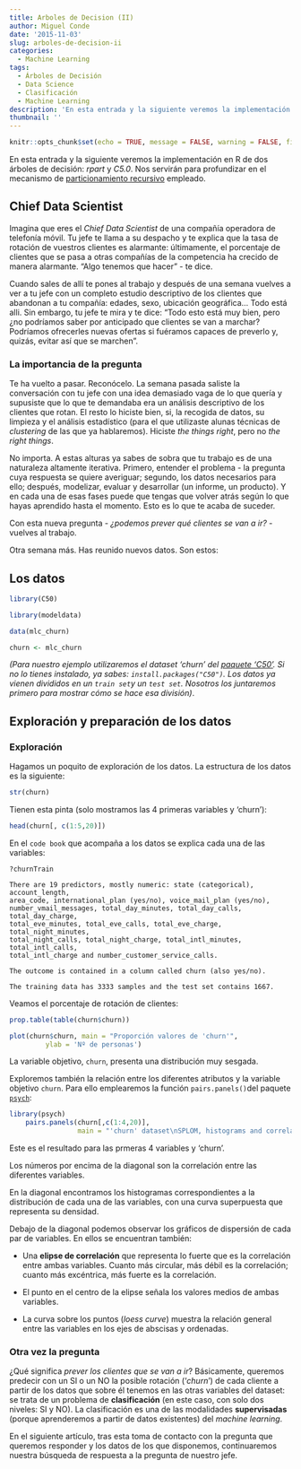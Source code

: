 ```yaml
---
title: Arboles de Decision (II)
author: Miguel Conde
date: '2015-11-03'
slug: arboles-de-decision-ii
categories:
  - Machine Learning
tags:
  - Árboles de Decisión
  - Data Science
  - Clasificación
  - Machine Learning
description: 'En esta entrada y la siguiente veremos la implementación en R de dos árboles de decisión: rpart y C5.0. Nos servirán para profundizar en el mecanismo de particionamiento recursivo empleado.'
thumbnail: ''
---
```


```r
knitr::opts_chunk$set(echo = TRUE, message = FALSE, warning = FALSE, fig.align = "center")
```

En esta entrada y la siguiente veremos la implementación en R de dos árboles de decisión: *rpart* y *C5.0*. Nos servirán para profundizar en el mecanismo de 
[particionamiento recursivo](/2015/09/28/arboles-de-decision-i/) empleado.

## Chief Data Scientist

Imagina que eres el *Chief Data Scientist* de una compañía operadora de telefonía móvil. Tu jefe te llama a su despacho y te explica que la tasa de rotación de vuestros clientes es alarmante: últimamente, el porcentaje de clientes que se pasa a otras compañías de la competencia ha crecido de manera alarmante. "Algo tenemos que hacer" - te dice.

Cuando sales de allí te pones al trabajo y después de una semana vuelves a ver a tu jefe con un completo estudio descriptivo de los clientes que abandonan a tu compañía: edades, sexo, ubicación geográfica... Todo está alli. Sin embargo, tu jefe te mira y te dice: "Todo esto está muy bien, pero ¿no podríamos saber por anticipado que clientes se van a marchar? Podríamos ofrecerles nuevas ofertas si fuéramos capaces de preverlo y, quizás, evitar así que se marchen".

### La importancia de la pregunta

Te ha vuelto a pasar. Reconócelo. La semana pasada saliste la conversación con tu jefe con una idea demasiado vaga de lo que quería y supusiste que lo que te demandaba era un análisis descriptivo de los clientes que rotan. El resto lo hiciste bien, si, la recogida de datos, su limpieza y el análisis estadístico (para el que utilizaste alunas técnicas de *clustering* de las que ya hablaremos). Hiciste *the things right*, pero no *the right things*.

No importa. A estas alturas ya sabes de sobra que tu trabajo es de una naturaleza altamente iterativa. Primero, entender el problema - la pregunta cuya respuesta se quiere averiguar; segundo, los datos necesarios para ello; después, modelizar, evaluar y desarrollar (un informe, un producto). Y en cada una de esas fases puede que tengas que volver atrás según lo que hayas aprendido hasta el momento. Esto es lo que te acaba de suceder.

Con esta nueva pregunta - *¿podemos prever qué clientes se van a ir?* - vuelves al trabajo.

Otra semana más. Has reunido nuevos datos. Son estos:

 

## Los datos

```r
library(C50)

library(modeldata)

data(mlc_churn)

churn <- mlc_churn
```

*(Para nuestro ejemplo utilizaremos el dataset 'churn' del [paquete 'C50'](https://cran.r-project.org/web/packages/C50/index.html). Si no lo tienes instalado, ya sabes: `install.packages("C50")`. Los datos ya vienen divididos en un `train set`y un `test set`. Nosotros los juntaremos primero para mostrar cómo se hace esa división)*.


## Exploración y preparación de los datos

### Exploración

Hagamos un poquito de exploración de los datos. La estructura de los datos es la siguiente:

```r
str(churn)
```


Tienen esta pinta (solo mostramos las 4 primeras variables y 'churn'):

```r
head(churn[, c(1:5,20)])
```
    


 

En el `code book` que acompaña a los datos se explica cada una de las variables:

    ?churnTrain

    There are 19 predictors, mostly numeric: state (categorical), account_length, 
    area_code, international_plan (yes/no), voice_mail_plan (yes/no), 
    number_vmail_messages, total_day_minutes, total_day_calls, total_day_charge, 
    total_eve_minutes, total_eve_calls, total_eve_charge, total_night_minutes, 
    total_night_calls, total_night_charge, total_intl_minutes, total_intl_calls, 
    total_intl_charge and number_customer_service_calls.

    The outcome is contained in a column called churn (also yes/no).

    The training data has 3333 samples and the test set contains 1667.

Veamos el porcentaje de rotación de clientes:

```r
prop.table(table(churn$churn))
```


```r
plot(churn$churn, main = "Proporción valores de 'churn'",
         ylab = 'Nº de personas')
```


    
La variable objetivo, `churn`, presenta una distribución muy sesgada.

Exploremos también la relación entre los diferentes atributos y la variable objetivo `churn`. Para ello emplearemos la función `pairs.panels()`del paquete [`psych`](https://cran.r-project.org/web/packages/psych/index.html):

```r
library(psych)
    pairs.panels(churn[,c(1:4,20)], 
                 main = "'churn' dataset\nSPLOM, histograms and correlations")
```
    

Este es el resultado para las prmeras 4 variables y 'churn'.

Los números por encima de la diagonal son la correlación entre las diferentes variables.

En la diagonal encontramos los histogramas correspondientes a la distribución de cada una de las variables, con una curva superpuesta que representa su densidad.

Debajo de la diagonal podemos observar los gráficos de dispersión de cada par de variables. En ellos se encuentran también:

-   Una **elipse de correlación** que representa lo fuerte que es la correlación entre ambas variables. Cuanto más circular, más débil es la correlación; cuanto más excéntrica, más fuerte es la correlación.

-   El punto en el centro de la elipse señala los valores medios de ambas variables.

-   La curva sobre los puntos (*loess curve*) muestra la relación general entre las variables en los ejes de abscisas y ordenadas.

 

### Otra vez la pregunta

¿Qué significa *prever los clientes que se van a ir*? Básicamente, queremos predecir con un SI o un NO la posible rotación ('*churn*') de cada cliente a partir de los datos que sobre él tenemos en las otras variables del dataset: se trata de un problema de **clasificación** (en este caso, con solo dos niveles: SI y NO). La clasificación es una de las modalidades **supervisadas** (porque aprenderemos a partir de datos existentes) del *machine learning*.

En el siguiente artículo, tras esta toma de contacto con la pregunta que queremos responder y los datos de los que disponemos, continuaremos nuestra búsqueda de respuesta a la pregunta de nuestro jefe.
